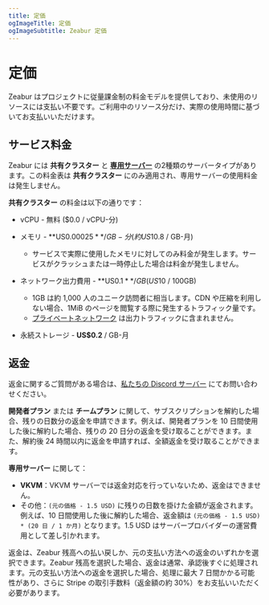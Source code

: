 ```yaml
---
title: 定価
ogImageTitle: 定価
ogImageSubtitle: Zeabur 定価
---
```


# 定価

Zeabur はプロジェクトに従量課金制の料金モデルを提供しており、未使用のリソースには支払い不要です。ご利用中のリソース分だけ、実際の使用時間に基づいてお支払いいただけます。

## サービス料金

Zeabur には **共有クラスター** と [**専用サーバー**](/dedicated-server) の2種類のサーバータイプがあります。この料金表は **共有クラスター** にのみ適用され、専用サーバーの使用料金は発生しません。

**共有クラスター** の料金は以下の通りです：

- vCPU - 無料 ($0.0 / vCPU-分)

- メモリ - **US$0.00025** / GB-分 (約 US$10.8 / GB-月)
  - サービスで実際に使用したメモリに対してのみ料金が発生します。サービスがクラッシュまたは一時停止した場合は料金が発生しません。

- ネットワーク出力費用 - **US$0.1** / GB (US$10 / 100GB)
  - 1GB は約 1,000 人のユニーク訪問者に相当します。CDN や圧縮を利用しない場合、1MiB のページを閲覧する際に発生するトラフィック量です。
  - [プライベートネットワーク](/networking/private) は出力トラフィックに含まれません。

- 永続ストレージ - **US$0.2** / GB-月

## 返金

返金に関するご質問がある場合は、[私たちの Discord サーバー](https://zeabur.com/dc) にてお問い合わせください。

**開発者プラン** または **チームプラン** に関して、サブスクリプションを解約した場合、残りの日数分の返金を申請できます。例えば、開発者プランを 10 日間使用した後に解約した場合、残りの 20 日分の返金を受け取ることができます。また、解約後 24 時間以内に返金を申請すれば、全額返金を受け取ることができます。

**専用サーバー** に関して：

- **VKVM**：VKVM サーバーでは返金対応を行っていないため、返金はできません。
- その他：`(元の価格 - 1.5 USD)` に残りの日数を掛けた金額が返金されます。例えば、10 日間使用した後に解約した場合、返金額は `(元の価格 - 1.5 USD) * (20 日 / 1 か月)` となります。1.5 USD はサーバープロバイダーの運営費用として差し引かれます。

返金は、Zeabur 残高への払い戻しか、元の支払い方法への返金のいずれかを選択できます。Zeabur 残高を選択した場合、返金は通常、承認後すぐに処理されます。元の支払い方法への返金を選択した場合、処理に最大 7 日間かかる可能性があり、さらに Stripe の取引手数料（返金額の約 30%）をお支払いいただく必要があります。
